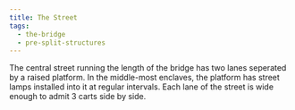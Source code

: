 ```yaml
---
title: The Street
tags:
  - the-bridge
  - pre-split-structures
---
```

The central street running the length of the bridge has two lanes seperated by
a raised platform. In the middle-most enclaves, the platform has street lamps
installed into it at regular intervals. Each lane of the street is wide enough
to admit 3 carts side by side.
